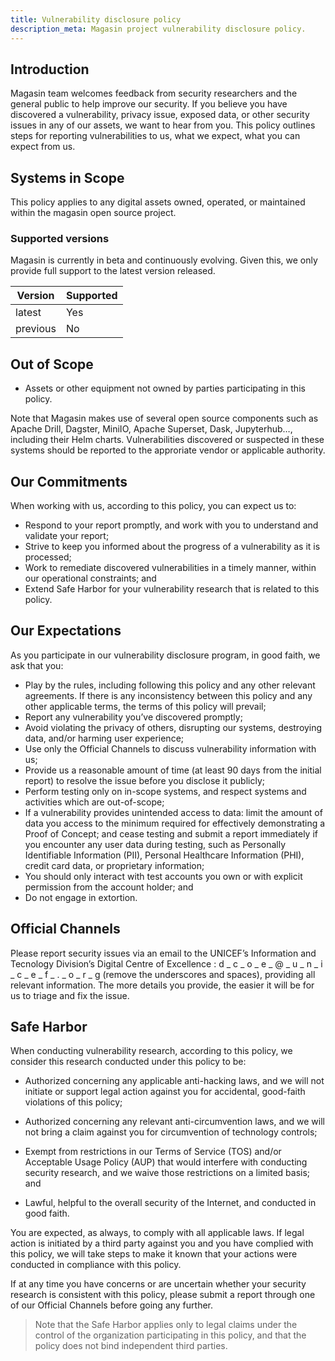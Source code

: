 ```yaml
---
title: Vulnerability disclosure policy
description_meta: Magasin project vulnerability disclosure policy.
---
```




## Introduction

Magasin team welcomes feedback from security researchers and the general public to help improve our security. If you believe you have discovered a vulnerability, privacy issue, exposed data, or other security issues in any of our assets, we want to hear from you. This policy outlines steps for reporting vulnerabilities to us, what we expect, what you can expect from us.

## Systems in Scope

This policy applies to any digital assets owned, operated, or maintained within the magasin open source project.

### Supported versions

Magasin is currently in beta and continuously evolving. Given this, we only provide full support to the latest version released. 


| Version | Supported          |
| ------- | -------------------|
| latest  | Yes                |
| previous| No                 |


## Out of Scope

- Assets or other equipment not owned by parties participating in this policy. 

Note that Magasin makes use of several open source components such as Apache Drill, Dagster, MiniIO, Apache Superset, Dask, Jupyterhub..., including their Helm charts. Vulnerabilities discovered or suspected in these systems should be reported to the approriate vendor or applicable authority.


## Our Commitments

When working with us, according to this policy, you can expect us to:

- Respond to your report promptly, and work with you to understand and validate your report;
- Strive to keep you informed about the progress of a vulnerability as it is processed;
- Work to remediate discovered vulnerabilities in a timely manner, within our operational constraints; and
- Extend Safe Harbor for your vulnerability research that is related to this policy.

## Our Expectations

As you participate in our vulnerability disclosure program, in good faith, we ask that you:

- Play by the rules, including following this policy and any other relevant agreements. If there is any inconsistency between this policy and any other applicable terms, the terms of this policy will prevail;
- Report any vulnerability you’ve discovered promptly;
- Avoid violating the privacy of others, disrupting our systems, destroying data, and/or harming user experience;
- Use only the Official Channels to discuss vulnerability information with us;
- Provide us a reasonable amount of time (at least 90 days from the initial report) to resolve the issue before you disclose it publicly;
- Perform testing only on in-scope systems, and respect systems and activities which are out-of-scope;
- If a vulnerability provides unintended access to data: limit the amount of data you access to the minimum required for effectively demonstrating a Proof of Concept; and cease testing and submit a report immediately if you encounter any user data during testing, such as Personally Identifiable Information (PII), Personal Healthcare Information (PHI), credit card data, or proprietary information;
- You should only interact with test accounts you own or with explicit permission from the account holder; and
- Do not engage in extortion.  

## Official Channels 

Please report security issues via an email to the UNICEF's Information and Tecnology Division's Digital Centre of Excellence : d _ c _ o _ e _ @ _ u _ n _ i _ c _ e _ f _ . _ o _ r _ g (remove the underscores and spaces), providing all relevant information. The more details you provide, the easier it will be for us to triage and fix the issue.

## Safe Harbor

When conducting vulnerability research, according to this policy, we consider this research conducted under this policy to be:

- Authorized concerning any applicable anti-hacking laws, and we will not initiate or support legal action against you for accidental, good-faith violations of this policy;

- Authorized concerning any relevant anti-circumvention laws, and we will not bring a claim against you for circumvention of technology controls;

- Exempt from restrictions in our Terms of Service (TOS) and/or Acceptable Usage Policy (AUP) that would interfere with conducting security research, and we waive those restrictions on a limited basis; and

- Lawful, helpful to the overall security of the Internet, and conducted in good faith.

You are expected, as always, to comply with all applicable laws. If legal action is initiated by a third party against you and you have complied with this policy, we will take steps to make it known that your actions were conducted in compliance with this policy.

If at any time you have concerns or are uncertain whether your security research is consistent with this policy, please submit a report through one of our Official Channels before going any further.

> Note that the Safe Harbor applies only to legal claims under the control of the organization participating in this policy, and that the policy does not bind independent third parties.

